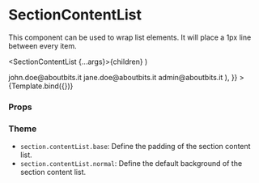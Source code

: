 
<Meta
  title="Components/Section/SectionContentList"
  component={SectionContentList}
/>

# SectionContentList

This component can be used to wrap list elements.
It will place a 1px line between every item.

  <SectionContentList {...args}>{children}</SectionContentList>
)

<Canvas>
  <Story
    name="Default"
    args={{
      children: (
        <>
          <SectionListItem>john.doe@aboutbits.it</SectionListItem>
          <SectionListItem>jane.doe@aboutbits.it</SectionListItem>
          <SectionListItem>admin@aboutbits.it</SectionListItem>
        </>
      ),
    }}
  >
    {Template.bind({})}
  </Story>
</Canvas>

### Props

<ArgsTable story="Default" />

### Theme

- `section.contentList.base`: Define the padding of the section content list.
- `section.contentList.normal`: Define the default background of the section content list.
